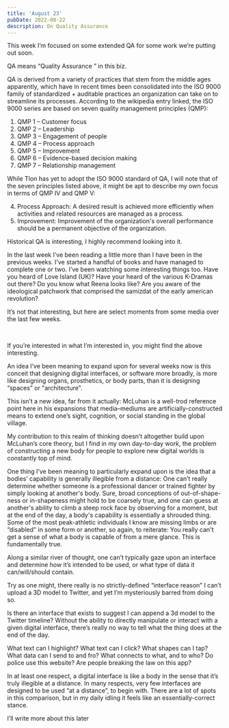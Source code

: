 ```yaml
---
title: 'August 23'
pubDate: 2022-08-22
description: On Quality Assurance
---
```


This week I’m focused on some extended QA for some work we’re putting out soon.

QA means “Quality Assurance ” in this biz.

QA is derived from a variety of practices that stem from the middle ages apparently, which have in recent times been consolidated into the ISO 9000 family of standardized + auditable practices an organization can take on to streamline its processes. According to the wikipedia entry linked, the ISO 9000 series are based on seven quality management principles (QMP):

1. QMP 1 – Customer focus
2. QMP 2 – Leadership
3. QMP 3 – Engagement of people
4. QMP 4 – Process approach
5. QMP 5 – Improvement
6. QMP 6 – Evidence-based decision making
7. QMP 7 – Relationship management

While Tlon has yet to adopt the ISO 9000 standard of QA, I will note that of the seven principles listed above, it might be apt to describe my own focus in terms of QMP IV and QMP V:

4. Process Approach: A desired result is achieved more efficiently when activities and related resources are managed as a process.
5. Improvement: Improvement of the organization's overall performance should be a permanent objective of the organization.

Historical QA is interesting, I highly recommend looking into it.

In the last week I’ve been reading a little more than I have been in the previous weeks. I’ve started a handful of books and have managed to complete one or two. I’ve been watching some interesting things too. Have you heard of Love Island (UK)? Have your heard of the various K-Dramas out there? Do you know what Reena looks like? Are you aware of the ideological patchwork that comprised the samizdat of the early american revolution?

It’s not that interesting, but here are select moments from some media over the last few weeks.

<Image src={Screenshot01} alt=""/>
<Image src={Screenshot02} alt=""/>
<Image src={Screenshot03} alt=""/>
<Image src={Screenshot04} alt=""/>
<Image src={Screenshot05} alt=""/>
<Image src={Screenshot06} alt=""/>
<Image src={Screenshot07} alt=""/>
<Image src={Screenshot08} alt=""/>
<Image src={Screenshot09} alt=""/>
<Image src={Screenshot10} alt=""/>
<Image src={Screenshot11} alt=""/>
<Image src={Screenshot12} alt=""/>
<Image src={Screenshot13} alt=""/>
<Image src={Screenshot14} alt=""/>

If you’re interested in what I’m interested in, you might find the above interesting.

An idea I’ve been meaning to expand upon for several weeks now is this conceit that designing digital interfaces, or software more broadly, is more like designing organs, prosthetics, or body parts, than it is designing “spaces” or "architecture".

This isn’t a new idea, far from it actually: McLuhan is a well-trod reference point here in his expansions that media–mediums are artificially-constructed means to extend one’s sight, cognition, or social standing in the global village.

My contribution to this realm of thinking doesn’t altogether build upon McLuhan’s core theory, but I find in my own day-to-day work, the problem of constructing a new body for people to explore new digital worlds is constantly top of mind.

One thing I’ve been meaning to particularly expand upon is the idea that a bodies’ capability is generally illegible from a distance: One can’t really determine whether someone is a professional dancer or trained fighter by simply looking at another's body. Sure, broad conceptions of out-of-shape-ness or in-shapeness might hold to be coarsely true, and one can guess at another's ability to climb a steep rock face by observing for a moment, but at the end of the day, a body's capability is essentially a shrouded thing. Some of the most peak-athletic individuals I know are missing limbs or are “disabled" in some form or another, so again, to reiterate: You really can't get a sense of what a body is capable of from a mere glance. This is fundamentally true.

Along a similar river of thought, one can’t typically gaze upon an interface and determine how it’s intended to be used, or what type of data it can/will/should contain.

Try as one might, there really is no strictly-defined “interface reason” I can’t upload a 3D model to Twitter, and yet I’m mysteriously barred from doing so.

Is there an interface that exists to suggest I can append a 3d model to the Twitter timeline? Without the ability to directly manipulate or interact with a given digital interface, there’s really no way to tell what the thing does at the end of the day.

What text can I highlight? What text can I click? What shapes can I tap? What data can I send to and fro? What connects to what, and to who? Do police use this website? Are people breaking the law on this app?

In at least one respect, a digital interface is like a body in the sense that it’s truly illegible at a distance. In many respects, very few interfaces are designed to be used “at a distance”, to begin with. There are a lot of spots in this comparison, but in my daily idling it feels like an essentially-correct stance.

I’ll write more about this later